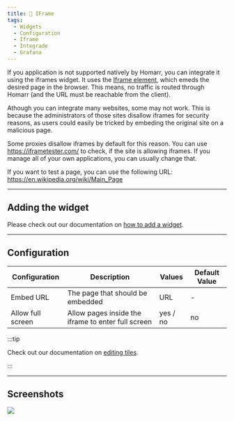 ```yaml
---
title: 🎴 IFrame
tags:
  - Widgets
  - Configuration
  - Iframe
  - Integrade
  - Grafana
---
```



If you application is not supported natively by Homarr, you can integrate it using the iframes widget.
It uses the [Iframe element](https://developer.mozilla.org/en-US/docs/Web/HTML/Element/iframe),
which emeds the desired page in the browser.
This means, no traffic is routed through Homarr (and the URL must be reachable from the client).

Athough you can integrate many websites, some may not work.
This is because the administrators of those sites disallow iframes
for security reasons, as users could easily be tricked
by embeding the original site on a malicious page.

Some proxies disallow iframes by default for this reason.
You can use https://iframetester.com/ to check, if the site is allowing iframes.
If you manage all of your own applications, you can usually change that.

If you want to test a page, you can use the following URL:
https://en.wikipedia.org/wiki/Main_Page

---

## Adding the widget
Please check out our documentation on [how to add a widget](/docs/introduction/after-the-installation#adding-widgets).

---

## Configuration

| Configuration         | Description | Values | Default Value |
| --------------------- | ----------- | ------ | ------------- |
| Embed URL | The page that should be embedded | URL | - |
| Allow full screen | Allow pages inside the iframe to enter full screen | yes / no | no |

:::tip

Check out our documentation on [editing tiles](/docs/introduction/after-the-installation#organizing-and-re-arranging-your-dashboard).

:::

---

## Screenshots
![](./widget.jpg)